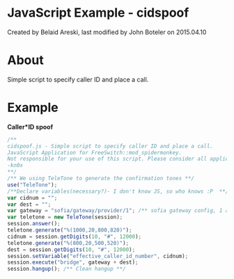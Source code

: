 
# JavaScript Example - cidspoof 

 Created by  Belaid Areski, last modified by  John Boteler on 2015.04.10

# About

Simple script to specify caller ID and place a call. 

# Example

**Caller\*ID spoof**

```js
/** 
cidspoof.js - Simple script to specify caller ID and place a call.
JavaScript Application for FreeSwitch::mod_spidermonkey.
Not responsible for your use of this script. Please consider all applicable laws before using.
-kn0x
**/
/** We using TeleTone to generate the confirmation tones **/
use("TeleTone");
/**Declare variables(necessary?)- I don't know JS, so who knows :P  **/
var cidnum = "";
var dest = "";
var gateway = "sofia/gateway/provider/1"; /** sofia gateway config, 1 added for 11-digit dial **/
var teletone = new TeleTone(session);
session.answer();
teletone.generate("%(1000,20,800,820)");
cidnum = session.getDigits(10, "#", 12000);
teletone.generate("%(800,20,500,520)");
dest = session.getDigits(10, "#", 12000);
session.setVariable("effective_caller_id_number", cidnum);
session.execute("bridge", gateway + dest);
session.hangup(); /** Clean hangup **/
```



